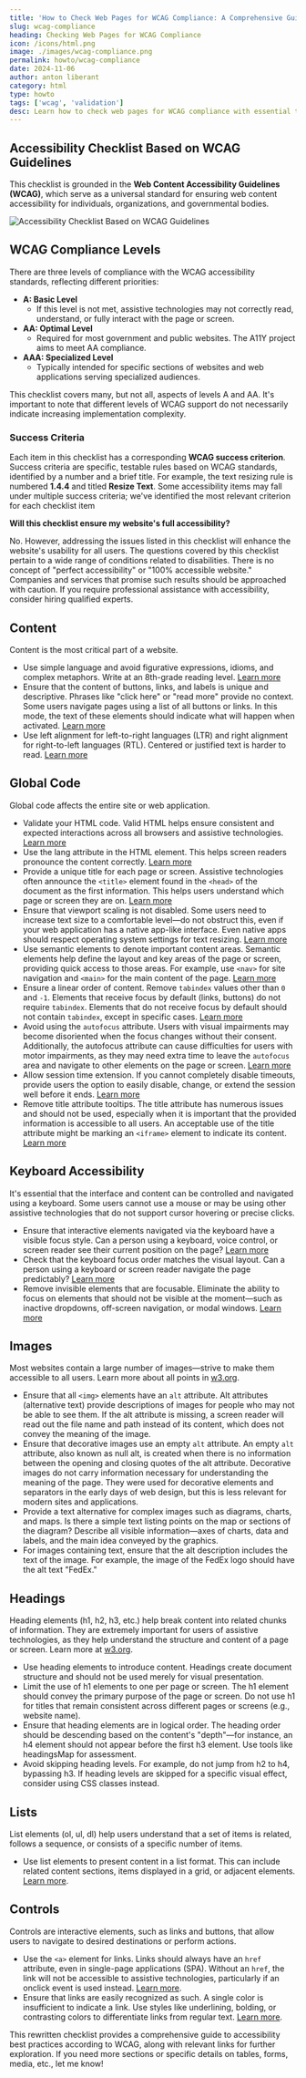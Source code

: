 ```yaml
---
title: 'How to Check Web Pages for WCAG Compliance: A Comprehensive Guide'
slug: wcag-compliance
heading: Checking Web Pages for WCAG Compliance
icon: /icons/html.png
image: ./images/wcag-compliance.png
permalink: howto/wcag-compliance
date: 2024-11-06
author: anton liberant
category: html
type: howto
tags: ['wcag', 'validation']
desc: Learn how to check web pages for WCAG compliance with essential tools, techniques, and best practices to improve accessibility and usability for all users.
---
```


## Accessibility Checklist Based on WCAG Guidelines

This checklist is grounded in the **Web Content Accessibility Guidelines (WCAG)**, which serve as a universal standard for ensuring web content accessibility for individuals, organizations, and governmental bodies.

![Accessibility Checklist Based on WCAG Guidelines](./images/wcag-compliance.png)

## WCAG Compliance Levels

There are three levels of compliance with the WCAG accessibility standards, reflecting different priorities:

- **A: Basic Level**
  - If this level is not met, assistive technologies may not correctly read, understand, or fully interact with the page or screen.
- **AA: Optimal Level**
  - Required for most government and public websites. The A11Y project aims to meet AA compliance.
- **AAA: Specialized Level**
  - Typically intended for specific sections of websites and web applications serving specialized audiences.

This checklist covers many, but not all, aspects of levels A and AA. It's important to note that different levels of WCAG support do not necessarily indicate increasing implementation complexity.

### Success Criteria

Each item in this checklist has a corresponding **WCAG success criterion**. Success criteria are specific, testable rules based on WCAG standards, identified by a number and a brief title. For example, the text resizing rule is numbered **1.4.4** and titled **Resize Text**. Some accessibility items may fall under multiple success criteria; we've identified the most relevant criterion for each checklist item

**Will this checklist ensure my website's full accessibility?**

No. However, addressing the issues listed in this checklist will enhance the website's usability for all users. The questions covered by this checklist pertain to a wide range of conditions related to disabilities. There is no concept of "perfect accessibility" or "100% accessible website." Companies and services that promise such results should be approached with caution. If you require professional assistance with accessibility, consider hiring qualified experts.

## Content

Content is the most critical part of a website.

- Use simple language and avoid figurative expressions, idioms, and complex metaphors. Write at an 8th-grade reading level. [Learn more](https://www.w3.org/WAI/WCAG21/quickref/?versions=2.1#readability)
- Ensure that the content of buttons, links, and labels is unique and descriptive. Phrases like "click here" or "read more" provide no context. Some users navigate pages using a list of all buttons or links. In this mode, the text of these elements should indicate what will happen when activated. [Learn more](https://www.w3.org/WAI/WCAG21/quickref/?versions=2.1#info-and-relationships)
- Use left alignment for left-to-right languages (LTR) and right alignment for right-to-left languages (RTL). Centered or justified text is harder to read. [Learn more](https://www.w3.org/WAI/WCAG21/quickref/?versions=2.1#visual-presentation)

## Global Code

Global code affects the entire site or web application.

- Validate your HTML code. Valid HTML helps ensure consistent and expected interactions across all browsers and assistive technologies. [Learn more](https://www.w3.org/WAI/WCAG21/quickref/?versions=2.1#parsing)
- Use the lang attribute in the HTML element. This helps screen readers pronounce the content correctly. [Learn more](https://www.w3.org/WAI/WCAG21/quickref/?versions=2.1#language)
- Provide a unique title for each page or screen. Assistive technologies often announce the `<title>` element found in the `<head>` of the document as the first information. This helps users understand which page or screen they are on. [Learn more](https://www.w3.org/WAI/WCAG21/quickref/?versions=2.1#page-title)
- Ensure that viewport scaling is not disabled. Some users need to increase text size to a comfortable level—do not obstruct this, even if your web application has a native app-like interface. Even native apps should respect operating system settings for text resizing. [Learn more](https://www.w3.org/WAI/WCAG21/quickref/?versions=2.1#resize-text)
- Use semantic elements to denote important content areas. Semantic elements help define the layout and key areas of the page or screen, providing quick access to those areas. For example, use `<nav>` for site navigation and `<main>` for the main content of the page. [Learn more](https://www.w3.org/WAI/WCAG21/quickref/?versions=2.1#name-role-value)
- Ensure a linear order of content. Remove `tabindex` values other than `0` and `-1`. Elements that receive focus by default (links, buttons) do not require `tabindex`. Elements that do not receive focus by default should not contain `tabindex`, except in specific cases. [Learn more](https://www.w3.org/WAI/WCAG21/quickref/?versions=2.1#focus-order)
- Avoid using the `autofocus` attribute. Users with visual impairments may become disoriented when the focus changes without their consent. Additionally, the autofocus attribute can cause difficulties for users with motor impairments, as they may need extra time to leave the `autofocus` area and navigate to other elements on the page or screen. [Learn more](https://www.w3.org/WAI/WCAG21/quickref/?versions=2.1#focus-order)
- Allow session time extension. If you cannot completely disable timeouts, provide users the option to easily disable, change, or extend the session well before it ends. [Learn more](https://www.w3.org/WAI/WCAG21/quickref/?versions=2.1#timing-adjustable)
- Remove title attribute tooltips. The title attribute has numerous issues and should not be used, especially when it is important that the provided information is accessible to all users. An acceptable use of the title attribute might be marking an `<iframe>` element to indicate its content. [Learn more](https://www.w3.org/WAI/WCAG21/quickref/?versions=2.1#name-role-value)

## Keyboard Accessibility

It's essential that the interface and content can be controlled and navigated using a keyboard. Some users cannot use a mouse or may be using other assistive technologies that do not support cursor hovering or precise clicks.

- Ensure that interactive elements navigated via the keyboard have a visible focus style. Can a person using a keyboard, voice control, or screen reader see their current position on the page? [Learn more](https://www.w3.org/WAI/WCAG21/quickref/?versions=2.1#visible-focus)
- Check that the keyboard focus order matches the visual layout. Can a person using a keyboard or screen reader navigate the page predictably? [Learn more](https://www.w3.org/WAI/WCAG21/quickref/?versions=2.1#meaningful-sequence)
- Remove invisible elements that are focusable. Eliminate the ability to focus on elements that should not be visible at the moment—such as inactive dropdowns, off-screen navigation, or modal windows. [Learn more](https://www.w3.org/WAI/WCAG21/quickref/?versions=2.1#focus-order)

## Images

Most websites contain a large number of images—strive to make them accessible to all users. Learn more about all points in [w3.org](https://www.w3.org/WAI/WCAG21/quickref/?versions=2.1#non-text-content).

- Ensure that all `<img>` elements have an `alt` attribute. Alt attributes (alternative text) provide descriptions of images for people who may not be able to see them. If the alt attribute is missing, a screen reader will read out the file name and path instead of its content, which does not convey the meaning of the image.
- Ensure that decorative images use an empty `alt` attribute. An empty `alt` attribute, also known as null alt, is created when there is no information between the opening and closing quotes of the alt attribute. Decorative images do not carry information necessary for understanding the meaning of the page. They were used for decorative elements and separators in the early days of web design, but this is less relevant for modern sites and applications.
- Provide a text alternative for complex images such as diagrams, charts, and maps. Is there a simple text listing points on the map or sections of the diagram? Describe all visible information—axes of charts, data and labels, and the main idea conveyed by the graphics.
- For images containing text, ensure that the alt description includes the text of the image. For example, the image of the FedEx logo should have the alt text "FedEx."

## Headings

Heading elements (h1, h2, h3, etc.) help break content into related chunks of information. They are extremely important for users of assistive technologies, as they help understand the structure and content of a page or screen. Learn more at [w3.org](https://www.w3.org/WAI/WCAG21/quickref/?versions=2.1#headings-and-labels).

- Use heading elements to introduce content. Headings create document structure and should not be used merely for visual presentation.
- Limit the use of h1 elements to one per page or screen. The h1 element should convey the primary purpose of the page or screen. Do not use h1 for titles that remain consistent across different pages or screens (e.g., website name).
- Ensure that heading elements are in logical order. The heading order should be descending based on the content's "depth"—for instance, an h4 element should not appear before the first h3 element. Use tools like headingsMap for assessment.
- Avoid skipping heading levels. For example, do not jump from h2 to h4, bypassing h3. If heading levels are skipped for a specific visual effect, consider using CSS classes instead.

## Lists

List elements (ol, ul, dl) help users understand that a set of items is related, follows a sequence, or consists of a specific number of items.

- Use list elements to present content in a list format. This can include related content sections, items displayed in a grid, or adjacent elements. [Learn more](https://www.w3.org/WAI/WCAG21/quickref/?versions=2.1#info-and-relationships).

## Controls

Controls are interactive elements, such as links and buttons, that allow users to navigate to desired destinations or perform actions.

- Use the `<a>` element for links. Links should always have an `href` attribute, even in single-page applications (SPA). Without an `href`, the link will not be accessible to assistive technologies, particularly if an onclick event is used instead. [Learn more](https://www.w3.org/WAI/WCAG21/quickref/?versions=2.1#info-and-relationships).
- Ensure that links are easily recognized as such. A single color is insufficient to indicate a link. Use styles like underlining, bolding, or contrasting colors to differentiate links from regular text. [Learn more](https://www.w3.org/WAI/WCAG21/quickref/?versions=2.1#links).

This rewritten checklist provides a comprehensive guide to accessibility best practices according to WCAG, along with relevant links for further exploration. If you need more sections or specific details on tables, forms, media, etc., let me know!

